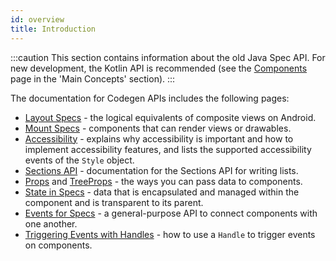 ```yaml
---
id: overview
title: Introduction
---
```


:::caution
This section contains information about the old Java Spec API.
For new development, the Kotlin API is recommended (see the [Components](mainconcepts/components-basics.mdx) page in the 'Main Concepts' section).
:::

The documentation for Codegen APIs includes the following pages:

* [Layout Specs](layout-specs.mdx) - the logical equivalents of composite views on Android.
* [Mount Specs](mount-specs.md) - components that can render views or drawables.
* [Accessibility](accessibility-overview.md) - explains why accessibility is important and how to implement accessibility features, and lists the supported accessibility events of the `Style` object.
* [Sections API](sections/start.mdx) - documentation for the Sections API for writing lists.
* [Props](passing-data-to-components/props.md) and [TreeProps](passing-data-to-components/treeprops.mdx) - the ways you can pass data to components.
* [State in Specs](state-for-specs.md) - data that is encapsulated and managed within the component and is transparent to its parent.
* [Events for Specs](events-for-specs.md) - a general-purpose API to connect components with one another.
* [Triggering Events with Handles](trigger-events.md) - how to use a `Handle` to trigger events on components.
